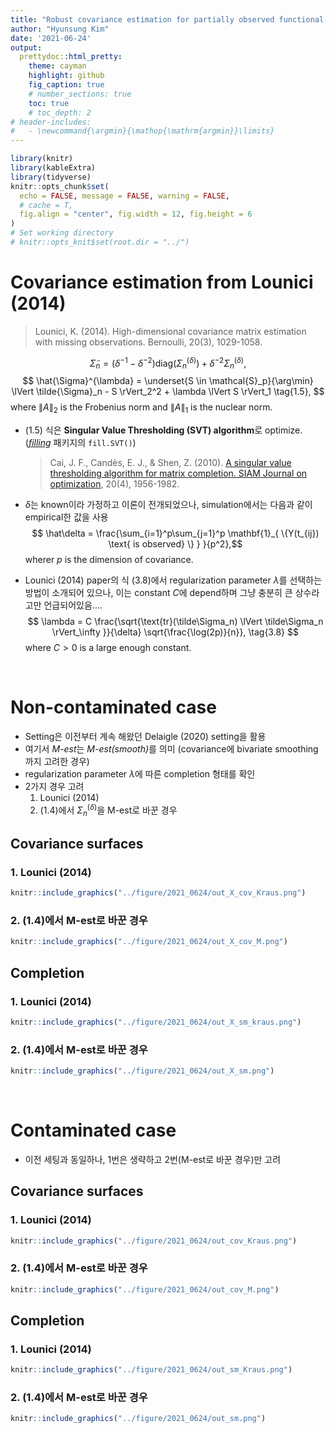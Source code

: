 ```yaml
---
title: "Robust covariance estimation for partially observed functional data"
author: "Hyunsung Kim"
date: '2021-06-24'
output: 
  prettydoc::html_pretty:
    theme: cayman
    highlight: github
    fig_caption: true
    # number_sections: true
    toc: true
    # toc_depth: 2
# header-includes:
#   - \newcommand{\argmin}{\mathop{\mathrm{argmin}}\limits}
---
```


<style>
  p.caption {   <!-- figure caption -->
    font-size: 0.9em;
    font-style: italic;
    color: grey;
    <!-- margin-right: 10%; -->
    <!-- margin-left: 10%;   -->
    text-align: justify;
  }
  caption {    <!-- table caption -->
    font-size: 0.9em;
    font-style: italic;
    color: grey;
    <!-- margin-right: 10%; -->
    <!-- margin-left: 10%;   -->
    text-align: justify;
  }
</style>


```r
library(knitr)
library(kableExtra)
library(tidyverse)
knitr::opts_chunk$set(
  echo = FALSE, message = FALSE, warning = FALSE, 
  # cache = T,
  fig.align = "center", fig.width = 12, fig.height = 6
)
# Set working directory
# knitr::opts_knit$set(root.dir = "../")
```



# Covariance estimation from Lounici (2014) 
> Lounici, K. (2014). High-dimensional covariance matrix estimation with missing observations. Bernoulli, 20(3), 1029-1058.

$$ \tilde{\Sigma}_n = (\delta^{-1} - \delta^{-2})\text{diag}(\Sigma_n^{(\delta)}) + \delta^{-2}\Sigma_n^{(\delta)}, \tag{1.4}$$
$$ \hat{\Sigma}^{\lambda} = \underset{S \in \mathcal{S}_p}{\arg\min} \lVert \tilde{\Sigma}_n - S \rVert_2^2 + \lambda \lVert S \rVert_1 \tag{1.5}, $$
where $\lVert A \rVert_2$ is the Frobenius norm and $\lVert A \rVert_1$ is the nuclear norm.

- (1.5) 식은 **Singular Value Thresholding (SVT) algorithm**로 optimize. ([*filling*](https://cran.r-project.org/web/packages/filling/filling.pdf) 패키지의 `fill.SVT()`)

  > Cai, J. F., Candès, E. J., & Shen, Z. (2010). [A singular value thresholding algorithm for matrix completion. SIAM Journal on optimization](https://authors.library.caltech.edu/18606/1/Cai2010p10180Siam_J_Optimiz.pdf), 20(4), 1956-1982.

- $\delta$는 known이라 가정하고 이론이 전개되었으나, simulation에서는 다음과 같이 empirical한 값을 사용
$$ \hat\delta = \frac{\sum_{i=1}^p\sum_{j=1}^p \mathbf{1}_{ \{Y(t_{ij}) \text{ is observed} \} } }{p^2},$$ 
wherer $p$ is the dimension of covariance.

- Lounici (2014) paper의 식 (3.8)에서 regularization parameter $\lambda$를 선택하는 방법이 소개되어 있으나, 이는 constant $C$에 depend하며 그냥 충분히 큰 상수라고만 언급되어있음....
$$ \lambda = C \frac{\sqrt{\text{tr}(\tilde\Sigma_n) \lVert \tilde\Sigma_n \rVert_\infty }}{\delta} \sqrt{\frac{\log(2p)}{n}}, \tag{3.8} $$
where $C>0$ is a large enough constant.


<br>

# Non-contaminated case
- Setting은 이전부터 계속 해왔던 Delaigle (2020) setting을 활용
- 여기서 *M-est*는 *M-est(smooth)*를 의미 (covariance에 bivariate smoothing까지 고려한 경우)
- regularization parameter $\lambda$에 따른 completion 형태를 확인
- 2가지 경우 고려
  1. Lounici (2014)
  2. (1.4)에서 $\Sigma_n^{(\delta)}$을 M-est로 바꾼 경우


## Covariance surfaces
### 1. Lounici (2014)
```r
knitr::include_graphics("../figure/2021_0624/out_X_cov_Kraus.png")
```

### 2. (1.4)에서 M-est로 바꾼 경우
```r
knitr::include_graphics("../figure/2021_0624/out_X_cov_M.png")
```


## Completion
### 1. Lounici (2014)
```r
knitr::include_graphics("../figure/2021_0624/out_X_sm_kraus.png")
```

### 2. (1.4)에서 M-est로 바꾼 경우
```r
knitr::include_graphics("../figure/2021_0624/out_X_sm.png")
```


<br>

# Contaminated case
- 이전 세팅과 동일하나, 1번은 생략하고 2번(M-est로 바꾼 경우)만 고려

## Covariance surfaces
### 1. Lounici (2014)
```r
knitr::include_graphics("../figure/2021_0624/out_cov_Kraus.png")
```

### 2. (1.4)에서 M-est로 바꾼 경우
```r
knitr::include_graphics("../figure/2021_0624/out_cov_M.png")
```

## Completion
### 1. Lounici (2014)
```r
knitr::include_graphics("../figure/2021_0624/out_sm_Kraus.png")
```

### 2. (1.4)에서 M-est로 바꾼 경우
```r
knitr::include_graphics("../figure/2021_0624/out_sm.png")
```


